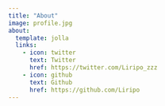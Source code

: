 ```yaml
---
title: "About"
image: profile.jpg
about:
  template: jolla
  links:
    - icon: twitter
      text: Twitter
      href: https://twitter.com/Liripo_zzz
    - icon: github
      text: Github
      href: https://github.com/Liripo
---
```



